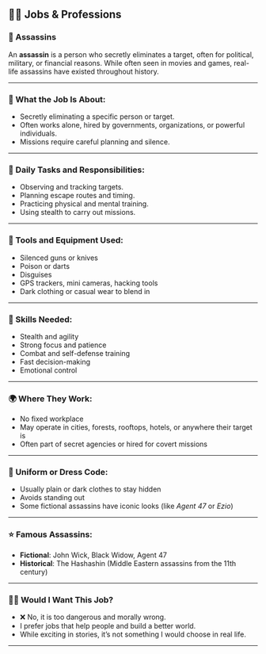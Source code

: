 

## 🧑‍🏫 Jobs & Professions

### 🔪 Assassins

An **assassin** is a person who secretly eliminates a target, often for political, military, or financial reasons. While often seen in movies and games, real-life assassins have existed throughout history.

---

### 📝 What the Job Is About:

* Secretly eliminating a specific person or target.
* Often works alone, hired by governments, organizations, or powerful individuals.
* Missions require careful planning and silence.

---

### 📅 Daily Tasks and Responsibilities:

* Observing and tracking targets.
* Planning escape routes and timing.
* Practicing physical and mental training.
* Using stealth to carry out missions.

---

### 🧰 Tools and Equipment Used:

* Silenced guns or knives
* Poison or darts
* Disguises
* GPS trackers, mini cameras, hacking tools
* Dark clothing or casual wear to blend in

---

### 🧠 Skills Needed:

* Stealth and agility
* Strong focus and patience
* Combat and self-defense training
* Fast decision-making
* Emotional control

---

### 🌍 Where They Work:

* No fixed workplace
* May operate in cities, forests, rooftops, hotels, or anywhere their target is
* Often part of secret agencies or hired for covert missions

---

### 👔 Uniform or Dress Code:

* Usually plain or dark clothes to stay hidden
* Avoids standing out
* Some fictional assassins have iconic looks (like *Agent 47* or *Ezio*)

---

### ⭐ Famous Assassins:

* **Fictional**: John Wick, Black Widow, Agent 47
* **Historical**: The Hashashin (Middle Eastern assassins from the 11th century)

---

### 🙅‍♂️ Would I Want This Job?

* ❌ No, it is too dangerous and morally wrong.
* I prefer jobs that help people and build a better world.
* While exciting in stories, it’s not something I would choose in real life.

---
